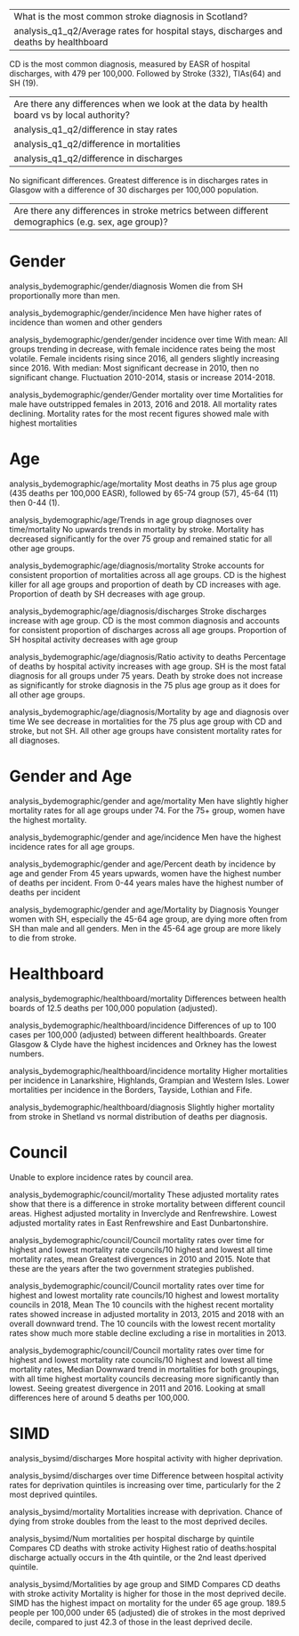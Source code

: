 ----
What is the most common stroke diagnosis in Scotland?
analysis_q1_q2/Average rates for hospital stays, discharges and deaths by healthboard 
----

CD is the most common diagnosis, measured by EASR of hospital discharges, with 479 per 100,000. Followed by Stroke (332), TIAs(64) and SH (19).

----
Are there any differences when we look at the data by health board vs by local authority?
analysis_q1_q2/difference in stay rates
analysis_q1_q2/difference in mortalities
analysis_q1_q2/difference in discharges
----

No significant differences. Greatest difference is in discharges rates in Glasgow with a difference of 30 discharges per 100,000 population.

----
Are there any differences in stroke metrics between different demographics (e.g. sex, age group)?
----

# Gender
analysis_bydemographic/gender/diagnosis
  Women die from SH proportionally more than men.
  
analysis_bydemographic/gender/incidence
  Men have higher rates of incidence than women and other genders
  
analysis_bydemographic/gender/gender incidence over time
With mean:
  All groups trending in decrease, with female incidence rates being the most volatile.
  Female incidents rising since 2016, all genders slightly increasing since 2016.
With median: 
  Most significant decrease in 2010, then no significant change. 
  Fluctuation 2010-2014, stasis or increase 2014-2018.
  
analysis_bydemographic/gender/Gender mortality over time
  Mortalities for male have outstripped females in 2013, 2016 and 2018.
  All mortality rates declining.
  Mortality rates for the most recent figures showed male with highest mortalities
  
# Age

analysis_bydemographic/age/mortality
  Most deaths in 75 plus age group (435 deaths per 100,000 EASR), followed by 65-74 group (57), 45-64 (11) then 0-44 (1).
  
analysis_bydemographic/age/Trends in age group diagnoses over time/mortality
  No upwards trends in mortality by stroke.
  Mortality has decreased significantly for the over 75 group and remained static for all other age groups.
  
analysis_bydemographic/age/diagnosis/mortality
  Stroke accounts for consistent proportion of mortalities across all age groups.
  CD is the highest killer for all age groups and proportion of death by CD increases with age.
  Proportion of death by SH decreases with age group.
  
analysis_bydemographic/age/diagnosis/discharges
  Stroke discharges increase with age group.
  CD is the most common diagnosis and accounts for consistent proportion of discharges across all age groups.
  Proportion of SH hospital activity decreases with age group
  
analysis_bydemographic/age/diagnosis/Ratio activity to deaths
  Percentage of deaths by hospital activity increases with age group.
  SH is the most fatal diagnosis for all groups under 75 years.
  Death by stroke does not increase as significantly for stroke diagnosis in the 75 plus age group as it does for all other age groups.
  
analysis_bydemographic/age/diagnosis/Mortality by age and diagnosis over time
  We see decrease in mortalities for the 75 plus age group with CD and stroke, but not SH.     All other age groups have consistent mortality rates for all diagnoses.
  
# Gender and Age

analysis_bydemographic/gender and age/mortality
  Men have slightly higher mortality rates for all age groups under 74.
  For the 75+ group, women have the highest mortality.

analysis_bydemographic/gender and age/incidence
  Men have the highest incidence rates for all age groups.
  
analysis_bydemographic/gender and age/Percent death by incidence by age and gender
  From 45 years upwards, women have the highest number of deaths per incident. 
  From 0-44 years males have the highest number of deaths per incident
  
analysis_bydemographic/gender and age/Mortality by Diagnosis
  Younger women with SH, especially the 45-64 age group, are dying more often from SH than male and all genders.
  Men in the 45-64 age group are more likely to die from stroke.
  
# Healthboard

analysis_bydemographic/healthboard/mortality
  Differences between health boards of 12.5 deaths per 100,000 population (adjusted).

analysis_bydemographic/healthboard/incidence
  Differences of up to 100 cases per 100,000 (adjusted) between different healthboards.
  Greater Glasgow & Clyde have the highest incidences and Orkney has the lowest numbers.

analysis_bydemographic/healthboard/incidence mortality
  Higher mortalities per incidence in Lanarkshire, Highlands, Grampian and Western Isles.
  Lower mortalities per incidence in the Borders, Tayside, Lothian and Fife.

analysis_bydemographic/healthboard/diagnosis
  Slightly higher mortality from stroke in Shetland vs normal distribution of deaths per diagnosis.

# Council

Unable to explore incidence rates by council area.

analysis_bydemographic/council/mortality
  These adjusted mortality rates show that there is a difference in stroke mortality between different council areas. 
  Highest adjusted mortality in Inverclyde and Renfrewshire.
  Lowest adjusted mortality rates in East Renfrewshire and East Dunbartonshire.

analysis_bydemographic/council/Council mortality rates over time for highest and lowest mortality rate councils/10 highest and lowest all time mortality rates, mean
  Greatest divergences in 2010 and 2015.
  Note that these are the years after the two government strategies published.
  
analysis_bydemographic/council/Council mortality rates over time for highest and lowest mortality rate councils/10 highest and lowest mortality councils in 2018, Mean 
  The 10 councils with the highest recent mortality rates showed increase in adjusted mortality in 2013, 2015 and 2018 with an overall downward trend.
  The 10 councils with the lowest recent mortality rates show much more stable decline excluding a rise in mortalities in 2013.
  
analysis_bydemographic/council/Council mortality rates over time for highest and lowest mortality rate councils/10 highest and lowest all time mortality rates, Median
  Downward trend in mortalities for both groupings, with all time highest mortality councils decreasing more significantly than lowest.
  Seeing greatest divergence in 2011 and 2016.
  Looking at small differences here of around 5 deaths per 100,000.
  
# SIMD

analysis_bysimd/discharges
  More hospital activity with higher deprivation.
  
analysis_bysimd/discharges over time
  Difference between hospital activity rates for deprivation quintiles is increasing over time, particularly for the 2 most deprived quintiles.

analysis_bysimd/mortality
  Mortalities increase with deprivation.
  Chance of dying from stroke doubles from the least to the most deprived deciles.
  
analysis_bysimd/Num mortalities per hospital discharge by quintile
Compares CD deaths with stroke activity
  Highest ratio of deaths:hospital discharge actually occurs in the 4th quintile, or the 2nd least dperived quintile.

analysis_bysimd/Mortalities by age group and SIMD
Compares CD deaths with stroke activity
  Mortality is higher for those in the most deprived decile.
  SIMD has the highest impact on mortality for the under 65 age group. 
  189.5 people per 100,000 under 65 (adjusted) die of strokes in the most deprived decile, compared to just 42.3 of those in the least deprived decile.